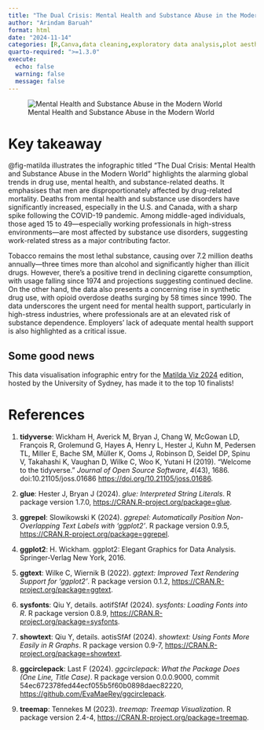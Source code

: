 ```yaml
---
title: "The Dual Crisis: Mental Health and Substance Abuse in the Modern World"
author: "Arindam Baruah"
format: html
date: "2024-11-14"
categories: [R,Canva,data cleaning,exploratory data analysis,plot aesthetics, ggplot2]
quarto-required: ">=1.3.0"
execute: 
  echo: false
  warning: false
  message: false
---
```


![Mental Health and Substance Abuse in the Modern World](images/Resized_merged.png){#fig-matilda}

# Key takeaway

@fig-matilda illustrates the infographic titled “The Dual Crisis: Mental Health and Substance Abuse in the Modern World” highlights the alarming global trends in drug use, mental health, and substance-related deaths. It emphasises that men are disproportionately affected by drug-related mortality. Deaths from mental health and substance use disorders have significantly increased, especially in the U.S. and Canada, with a sharp spike following the COVID-19 pandemic. Among middle-aged individuals, those aged 15 to 49—especially working professionals in high-stress environments—are most affected by substance use disorders, suggesting work-related stress as a major contributing factor.

Tobacco remains the most lethal substance, causing over 7.2 million deaths annually—three times more than alcohol and significantly higher than illicit drugs. However, there’s a positive trend in declining cigarette consumption, with usage falling since 1974 and projections suggesting continued decline. On the other hand, the data also presents a concerning rise in synthetic drug use, with opioid overdose deaths surging by 58 times since 1990. The data underscores the urgent need for mental health support, particularly in high-stress industries, where professionals are at an elevated risk of substance dependence. Employers’ lack of adequate mental health support is also highlighted as a critical issue.

:::{.callout-note}
# Some good news

This data visualisation infographic entry for the [Matilda Viz 2024](https://www.sydney.edu.au/matilda-centre/news-and-events/matilda-viz-a-data-visualisation-competition-open-to-all-students.html) edition, hosted by the University of Sydney, has made it to the top 10 finalists!
:::

<script src="https://utteranc.es/client.js"
        repo="arinbaruah/Rinsights_blog"
        issue-term="url"
        theme="github-light"
        crossorigin="anonymous"
        async>
</script>

# References

1. __tidyverse__: Wickham H, Averick M, Bryan J, Chang W, McGowan LD, François R, Grolemund G, Hayes A, Henry L, Hester J, Kuhn M,
  Pedersen TL, Miller E, Bache SM, Müller K, Ooms J, Robinson D, Seidel DP, Spinu V, Takahashi K, Vaughan D, Wilke C,
  Woo K, Yutani H (2019). “Welcome to the tidyverse.” _Journal of Open Source Software_, *4*(43), 1686.
  doi:10.21105/joss.01686 <https://doi.org/10.21105/joss.01686>.
  
2. __glue__: Hester J, Bryan J (2024). _glue: Interpreted String Literals_. R package version 1.7.0, <https://CRAN.R-project.org/package=glue>.

3. __ggrepel__: Slowikowski K (2024). _ggrepel: Automatically Position Non-Overlapping Text Labels with 'ggplot2'_. R package version 0.9.5,
  <https://CRAN.R-project.org/package=ggrepel>.
4. __ggplot2__: H. Wickham. ggplot2: Elegant Graphics for Data Analysis. Springer-Verlag New York, 2016.

5. __ggtext__: Wilke C, Wiernik B (2022). _ggtext: Improved Text Rendering Support for 'ggplot2'_. R package version 0.1.2,
  <https://CRAN.R-project.org/package=ggtext>.
6. __sysfonts__: Qiu Y, details. aotifSfAf (2024). _sysfonts: Loading Fonts into R_. R package version 0.8.9,
  <https://CRAN.R-project.org/package=sysfonts>.
7. __showtext__: Qiu Y, details. aotisSfAf (2024). _showtext: Using Fonts More Easily in R Graphs_. R package version 0.9-7,
  <https://CRAN.R-project.org/package=showtext>.
8. __ggcirclepack__: Last F (2024). _ggcirclepack: What the Package Does (One Line, Title Case)_. R package version 0.0.0.9000, commit 54ec672378fed44ecf055b5f60b0898daec82220, <https://github.com/EvaMaeRey/ggcirclepack>.

9. __treemap__: Tennekes M (2023). _treemap: Treemap Visualization_. R package version 2.4-4,
  <https://CRAN.R-project.org/package=treemap>.
